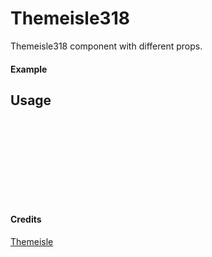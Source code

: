 
<Meta of={Themeisle318} title="Themeisle/Themeisle318" />

# Themeisle318

Themeisle318 component with different props.

#### Example

<Canvas of={Themeisle318.Primary} />

## Usage

```ts
import { Themeisle318 } from "yadl-ui";

const Example = () => {
  return (
      <Themeisle318 />
  );
};

export default Example;
```

#### Credits
[Themeisle](https://themeisle.com/illustrations/)
